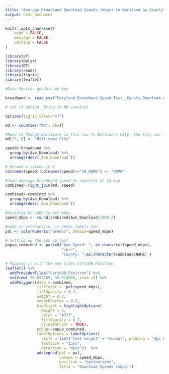 ```yaml
---
title: "Average Broadband Download Speeds (mbps) in Maryland by County"
output: html_document
---
```

```r
knitr::opts_chunk$set(
	echo = FALSE,
	message = FALSE,
	warning = FALSE
)
```
```r
library(sf)
library(dplyr)
library(DT)
library(readr)
library(tigris)
library(leaflet)
```
```r
#Data Source: geodata.md.gov

broadband <- read_csv("Maryland_Broadband_Speed_Test__County_Download.csv")

# set sf option, bring in MD counties

options(tigris_class="sf")

md <- counties("MD", cb=T)

#Need to Change Baltimore in this row to Baltimore City, the City was left off
md[23, 6] <- "Baltimore City"

speed<-broadband %>% 
  group_by(Ave_Download) %>% 
  arrange(desc(`Ave_Download`))

# Rename a column in R
colnames(speed)[colnames(speed)=="C0_NAME"] <- "NAME"

#Join average broadband speed to counties df to map
combined<-right_join(md, speed)

combined<-combined %>% 
  group_by(Ave_Download) %>% 
  arrange(desc(`Ave_Download`))

#dividing by 1000 to get mbps
speed_mbps <- round(combined$Ave_Download/1000,2)

#make it interactive, it needs labels too
pal <- colorNumeric("Greens", domain=speed_mbps)

# Setting up the pop up text
popup_combined <- paste0("Ave Speed: ", as.character(speed_mbps),
                         "<br>",
                         "County: ",as.character(combined$NAME) )
```
```r

# Mapping it with the new tiles CartoDB.Positron
leaflet() %>%
  addProviderTiles("CartoDB.Positron") %>%
  setView(-76.657289, 39.514800, zoom =8) %>% 
  addPolygons(data = combined, 
              fillColor = ~pal(speed_mbps), 
              fillOpacity = 0.7, 
              weight = 0.2, 
              smoothFactor = 0.2, 
              highlight = highlightOptions(
                weight = 5,
                color = "#777",
                fillOpacity = 0.7,
                bringToFront = TRUE),
              popup=~popup_combined,
              labelOptions = labelOptions(
                style = list("font-weight" = "normal", padding = "3px 8px"),
                textsize = "15px",
                direction = "desc"))  %>%
              addLegend(pal = pal, 
                        values = speed_mbps, 
                        position = "bottomright", 
                        title = "Download Speeds (mbps)")  
```
